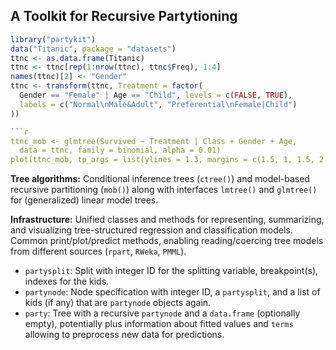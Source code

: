 ## A Toolkit for Recursive Partytioning

```r
library("partykit")
data("Titanic", package = "datasets")
ttnc <- as.data.frame(Titanic)
ttnc <- ttnc[rep(1:nrow(ttnc), ttnc$Freq), 1:4]
names(ttnc)[2] <- "Gender"
ttnc <- transform(ttnc, Treatment = factor(
  Gender == "Female" | Age == "Child", levels = c(FALSE, TRUE),
  labels = c("Normal\nMale&Adult", "Preferential\nFemale|Child")
))

```r
ttnc_mob <- glmtree(Survived ~ Treatment | Class + Gender + Age,
  data = ttnc, family = binomial, alpha = 0.01)
plot(ttnc_mob, tp_args = list(ylines = 1.3, margins = c(1.5, 1, 1.5, 2.2)))
```

**Tree algorithms:** Conditional inference trees (`ctree()`) and model-based
recursive partitioning (`mob()`) along with interfaces `lmtree()` and `glmtree()`
for (generalized) linear model trees.

**Infrastructure:** Unified classes and methods for representing, summarizing, and
visualizing tree-structured regression and classification models. Common print/plot/predict methods,
enabling reading/coercing tree models from different sources (`rpart`, `RWeka`, `PMML`). 

* `partysplit`: Split with integer ID for the splitting variable,
  breakpoint(s), indexes for the kids.
* `partynode`: Node specification with integer ID, a `partysplit`,
  and a list of kids (if any) that are `partynode` objects again.
* `party`: Tree with a recursive `partynode` and a `data.frame`
  (optionally empty), potentially plus information about fitted values
  and `terms` allowing to preprocess new data for predictions.
